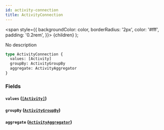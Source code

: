 ```yaml
---
id: activity-connection
title: ActivityConnection
---
```


<span
style={{
      backgroundColor: color,
      borderRadius: '2px',
      color: '#fff',
      padding: '0.2rem',
    }}>
{children}
</span>
);

No description

```graphql
type ActivityConnection {
  values: [Activity]
  groupBy: ActivityGroupBy
  aggregate: ActivityAggregator
}
```

### Fields

#### `values` ([`[Activity]`](/v1/objects/activity))

#### `groupBy` ([`ActivityGroupBy`](/v1/objects/activity-group-by))

#### `aggregate` ([`ActivityAggregator`](/v1/objects/activity-aggregator))
